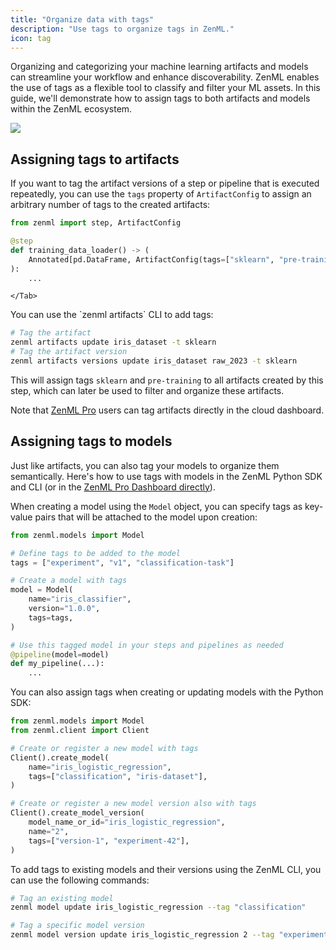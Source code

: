 ```yaml
---
title: "Organize data with tags"
description: "Use tags to organize tags in ZenML."
icon: tag
---
```


Organizing and categorizing your machine learning artifacts and models can streamline your workflow and enhance discoverability. ZenML enables the use of tags as a flexible tool to classify and filter your ML assets. In this guide, we'll demonstrate how to assign tags to both artifacts and models within the ZenML ecosystem.
<Frame caption="Tags are visible in the ZenML Dashboard">
  <img src="/images/how-to/stack-51.avif"/>
</Frame>

## Assigning tags to artifacts

If you want to tag the artifact versions of a step or pipeline that is executed repeatedly, you can use the `tags` property of `ArtifactConfig` to assign an arbitrary number of tags to the created artifacts:
<Tabs>
    <Tab title="Python SDK">
```py
from zenml import step, ArtifactConfig

@step
def training_data_loader() -> (
    Annotated[pd.DataFrame, ArtifactConfig(tags=["sklearn", "pre-training"])]
):
    ...
```
    </Tab>
<Tab title="CLI">
You can use the `zenml artifacts` CLI to add tags:

```bash
# Tag the artifact
zenml artifacts update iris_dataset -t sklearn
# Tag the artifact version
zenml artifacts versions update iris_dataset raw_2023 -t sklearn
```
</Tab>
</Tabs>

This will assign tags `sklearn` and `pre-training` to all artifacts created by this step, which can later be used to filter and organize these artifacts.

Note that [ZenML Pro](https://zenml.io/pro) users can tag artifacts directly in the cloud dashboard.

## Assigning tags to models

Just like artifacts, you can also tag your models to organize them semantically. Here's how to use tags with models in the ZenML Python SDK and CLI (or in the [ZenML Pro Dashboard directly](https://zenml.io/pro)).

When creating a model using the `Model` object, you can specify tags as key-value pairs that will be attached to the model upon creation:

```py
from zenml.models import Model

# Define tags to be added to the model
tags = ["experiment", "v1", "classification-task"]

# Create a model with tags
model = Model(
    name="iris_classifier",
    version="1.0.0",
    tags=tags,
)

# Use this tagged model in your steps and pipelines as needed
@pipeline(model=model)
def my_pipeline(...):
    ...
```

You can also assign tags when creating or updating models with the Python SDK:

```py
from zenml.models import Model
from zenml.client import Client

# Create or register a new model with tags
Client().create_model(
    name="iris_logistic_regression",
    tags=["classification", "iris-dataset"],
)

# Create or register a new model version also with tags
Client().create_model_version(
    model_name_or_id="iris_logistic_regression",
    name="2",
    tags=["version-1", "experiment-42"],
)
```

To add tags to existing models and their versions using the ZenML CLI, you can use the following commands:

```bash
# Tag an existing model
zenml model update iris_logistic_regression --tag "classification"

# Tag a specific model version
zenml model version update iris_logistic_regression 2 --tag "experiment3"
```

